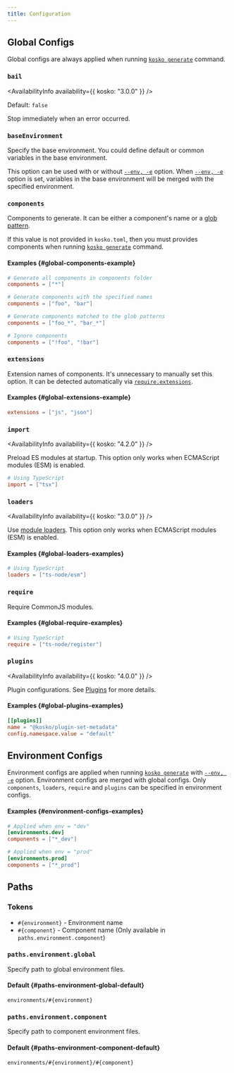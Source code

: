 ```yaml
---
title: Configuration
---
```



## Global Configs

Global configs are always applied when running [`kosko generate`][kosko-generate] command.

### `bail`

<AvailabilityInfo availability={{ kosko: "3.0.0" }} />

Default: `false`

Stop immediately when an error occurred.

### `baseEnvironment`

Specify the base environment. You could define default or common variables in the base environment.

This option can be used with or without [`--env, -e`][kosko-generate-env] option. When [`--env, -e`][kosko-generate-env] option is set, variables in the base environment will be merged with the specified environment.

### `components`

Components to generate. It can be either a component's name or a [glob pattern](<https://en.wikipedia.org/wiki/Glob_(programming)>).

If this value is not provided in `kosko.toml`, then you must provides components when running [`kosko generate`][kosko-generate] command.

#### Examples {#global-components-example}

```toml
# Generate all components in components folder
components = ["*"]

# Generate components with the specified names
components = ["foo", "bar"]

# Generate components matched to the glob patterns
components = ["foo_*", "bar_*"]

# Ignore components
components = ["!foo", "!bar"]
```

### `extensions`

Extension names of components. It's unnecessary to manually set this option. It can be detected automatically via [`require.extensions`](https://nodejs.org/api/modules.html#modules_require_extensions).

#### Examples {#global-extensions-example}

```toml
extensions = ["js", "json"]
```

### `import`

<AvailabilityInfo availability={{ kosko: "4.2.0" }} />

Preload ES modules at startup. This option only works when ECMAScript modules (ESM) is enabled.

```toml
# Using TypeScript
import = ["tsx"]
```

### `loaders`

<AvailabilityInfo availability={{ kosko: "3.0.0" }} />

Use [module loaders](https://nodejs.org/dist/latest-v18.x/docs/api/esm.html#loaders). This option only works when ECMAScript modules (ESM) is enabled.

#### Examples {#global-loaders-examples}

```toml
# Using TypeScript
loaders = ["ts-node/esm"]
```

### `require`

Require CommonJS modules.

#### Examples {#global-require-examples}

```toml
# Using TypeScript
require = ["ts-node/register"]
```

### `plugins`

<AvailabilityInfo availability={{ kosko: "4.0.0" }} />

Plugin configurations. See [Plugins](./plugins/index.md) for more details.

#### Examples {#global-plugins-examples}

```toml
[[plugins]]
name = "@kosko/plugin-set-metadata"
config.namespace.value = "default"
```

## Environment Configs

Environment configs are applied when running [`kosko generate`][kosko-generate] with [`--env, -e`][kosko-generate-env] option. Environment configs are merged with global configs. Only `components`, `loaders`, `require` and `plugins` can be specified in environment configs.

#### Examples {#environment-configs-examples}

```toml
# Applied when env = "dev"
[environments.dev]
components = ["*_dev"]

# Applied when env = "prod"
[environments.prod]
components = ["*_prod"]
```

## Paths

### Tokens

- `#{environment}` - Environment name
- `#{component}` - Component name (Only available in `paths.environment.component`)

### `paths.environment.global`

Specify path to global environment files.

#### Default {#paths-environment-global-default}

```
environments/#{environment}
```

### `paths.environment.component`

Specify path to component environment files.

#### Default {#paths-environment-component-default}

```
environments/#{environment}/#{component}
```

[kosko-generate]: ./cli/generate.mdx
[kosko-generate-env]: ./cli/generate.mdx#--env--e
